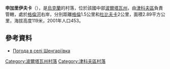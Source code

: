 {{coord|50|13|10|N|34|32|13|E|scale:100000_region:UA|display=title}}

'''申加里伊夫卡'''（{{lang-uk|Шенгаріївка}}），是[[烏克蘭|烏克蘭]]的村落，位於該國中部[[波爾塔瓦州|波爾塔瓦州]]，由[[津科夫區|津科夫區]]負責管轄，處於[[格倫河_(格倫-塔尚河支流)|格倫河]]右岸，分別距離[[格倫_(阿赫特爾卡區)|格倫]]1.5公里和[[杜比夫卡_(津科夫區)|杜比夫卡]]2公里，面積2.89平方公里，海拔高度119米，2001年人口453。

==參考資料==
* [http://weather.in.ua/ua/poltavskaja/28891 Погода в селі Шенгаріївка] {{Wayback|url=http://weather.in.ua/ua/poltavskaja/28891 |date=20080625032557 }}

{{DEFAULTSORT:Шенгаріївка}}
[[Category:波爾塔瓦州村落|Category:波爾塔瓦州村落]]
[[Category:津科夫區村落|Category:津科夫區村落]]


{{Poltava-geo-stub}}